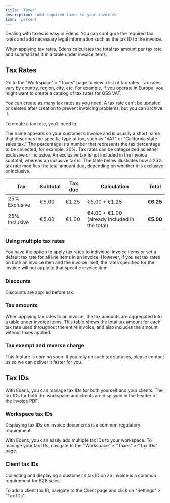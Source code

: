 ```yaml
---
title: 'Taxes'
description: 'Add required taxes to your invoices'
icon: 'percent'
---
```


Dealing with taxes is easy in Edens. You can configure the required tax rates and add necessary legal information such as the tax ID to the invoice.

When applying tax rates, Edens calculates the total tax amount per tax rate and summarizes it in a table under invoice items.

## Tax Rates

Go to the "Workspace" > "Taxes" page to view a list of tax rates. Tax rates vary by country, region, city, etc. For example, if you operate in Europe, you might want to create a catalog of tax rates for OSS VAT.

You can create as many tax rates as you need. A tax rate can't be updated or deleted after creation to prevent invoicing problems, but you can archive it.

To create a tax rate, you'll need to:

<Steps>
  <Step title="Give it a name">
    The name appears on your customer’s invoice and is usually a short name that describes the specific type of tax, such as "VAT" or "California state sales tax."
  </Step>
  <Step title="Set a percentage">
    The percentage is a number that represents the tax percentage to be collected, for example, 20%.
  </Step>
  <Step title="Choose whether it's inclusive or exclusive tax">
    Tax rates can be categorized as either exclusive or inclusive. An exclusive tax is not included in the invoice subtotal, whereas an inclusive tax is.
    The table below illustrates how a 25% tax rate modifies the total amount due, depending on whether it is exclusive or inclusive.
  </Step>
</Steps>


| Tax            | Subtotal | Tax due   | Calculation                     | Total               |
|----------------|----------|-----------|---------------------------------|---------------------|
| 25% Exclusive  | €5.00    | €1.25     | €5.00 + €1.25                   | **€6.25**           |
| 25% Inclusive  | €5.00    | €1.00     | €4.00 + €1.00 (already included in the total) | **€5.00** |

### Using multiple tax rates

You have the option to apply tax rates to individual invoice items or set a default tax rate for all line items in an invoice. However, if you set tax rates on both an invoice item and the invoice itself, the rates specified for the invoice will not apply to that specific invoice item.

### Discounts

Discounts are applied before tax.

### Tax amounts

When applying tax rates to an invoice, the tax amounts are aggregated into a table under invoice items. This table shows the total tax amount for each tax rate used throughout the entire invoice, and also includes the amount without taxes applied.

### Tax exempt and reverse charge

This feature is coming soon. If you rely on such tax statuses, please contact us so we can deliver it faster for you.

## Tax IDs

With Edens, you can manage tax IDs for both yourself and your clients. The tax IDs for both the workspace and clients are displayed in the header of the invoice PDF.

### Workspace tax IDs

Displaying tax IDs on invoice documents is a common regulatory requirement.

With Edens, you can easily add multiple tax IDs to your workspace. To manage your tax IDs, navigate to the "Workspace" > "Taxes" > "Tax IDs" page.

### Client tax IDs

Collecting and displaying a customer's tax ID on an invoice is a common requirement for B2B sales.

To add a client tax ID, navigate to the Client page and click on "Settings" > "Tax IDs".